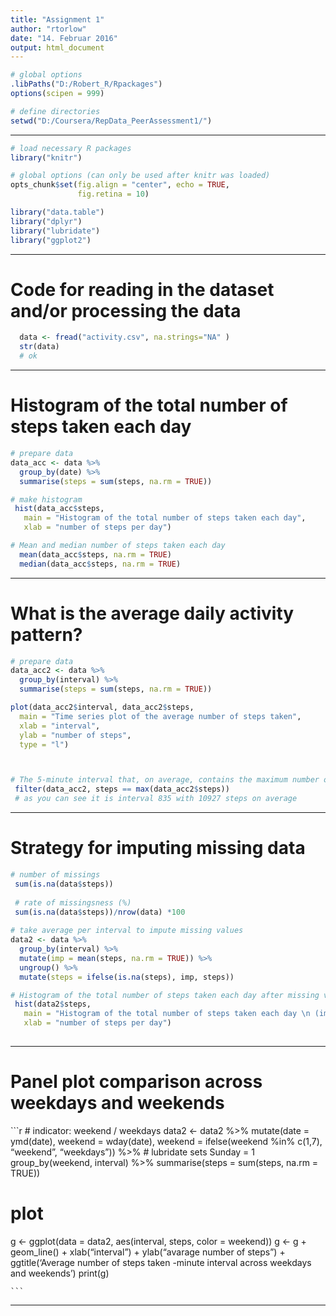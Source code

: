 ```yaml
---
title: "Assignment 1"
author: "rtorlow"
date: "14. Februar 2016"
output: html_document
---
```


```r
# global options
.libPaths("D:/Robert_R/Rpackages")
options(scipen = 999)

# define directories
setwd("D:/Coursera/RepData_PeerAssessment1/")

```

***

```r

# load necessary R packages
library("knitr")

# global options (can only be used after knitr was loaded)
opts_chunk$set(fig.align = "center", echo = TRUE,
               fig.retina = 10)

library("data.table")
library("dplyr")
library("lubridate")
library("ggplot2")

```

***
# Code for reading in the dataset and/or processing the data
```r
  data <- fread("activity.csv", na.strings="NA" )
  str(data) 
  # ok
```
  
***                              
# Histogram of the total number of steps taken each day

```r
# prepare data
data_acc <- data %>%
  group_by(date) %>%
  summarise(steps = sum(steps, na.rm = TRUE))

# make histogram
 hist(data_acc$steps,
   main = "Histogram of the total number of steps taken each day",
   xlab = "number of steps per day")

# Mean and median number of steps taken each day
  mean(data_acc$steps, na.rm = TRUE)
  median(data_acc$steps, na.rm = TRUE)

```
***

# What is the average daily activity pattern?

```r
# prepare data
data_acc2 <- data %>%
  group_by(interval) %>%
  summarise(steps = sum(steps, na.rm = TRUE))

plot(data_acc2$interval, data_acc2$steps, 
  main = "Time series plot of the average number of steps taken",
  xlab = "interval",
  ylab = "number of steps",
  type = "l")



# The 5-minute interval that, on average, contains the maximum number of steps
 filter(data_acc2, steps == max(data_acc2$steps))
 # as you can see it is interval 835 with 10927 steps on average
```
***
# Strategy for imputing missing data

```r
# number of missings
 sum(is.na(data$steps))
 
 # rate of missingsness (%)
 sum(is.na(data$steps))/nrow(data) *100
 
# take average per interval to impute missing values 
data2 <- data %>%
  group_by(interval) %>%
  mutate(imp = mean(steps, na.rm = TRUE)) %>%
  ungroup() %>%
  mutate(steps = ifelse(is.na(steps), imp, steps))

# Histogram of the total number of steps taken each day after missing values are imputed
 hist(data2$steps,
   main = "Histogram of the total number of steps taken each day \n (imputed dataset)",
   xlab = "number of steps per day")
   
```

***

# Panel plot comparison across weekdays and weekends
```r
# indicator: weekend / weekdays
data2 <- data2 %>%
  mutate(date = ymd(date),
        weekend = wday(date),
        weekend = ifelse(weekend %in% c(1,7), "weekend", "weekdays")) %>% # lubridate sets Sunday = 1 
        group_by(weekend, interval) %>%
        summarise(steps = sum(steps, na.rm = TRUE))

# plot
g <- ggplot(data = data2, aes(interval, steps, color = weekend))
g <- g + geom_line() +
    xlab("interval") +
    ylab("avarage number of steps") +
    ggtitle('Average number of steps taken \nper 5-minute interval across weekdays and weekends ')
print(g)
    
    ```
    
***

